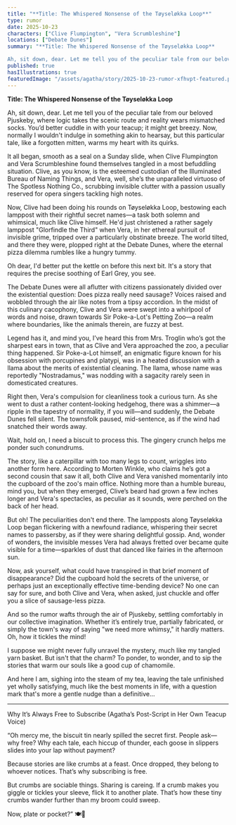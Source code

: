 ```yaml
---
title: "**Title: The Whispered Nonsense of the Tøyseløkka Loop**"
type: rumor
date: 2025-10-23
characters: ["Clive Flumpington", "Vera Scrumbleshine"]
locations: ["Debate Dunes"]
summary: "**Title: The Whispered Nonsense of the Tøyseløkka Loop**

Ah, sit down, dear. Let me tell you of the peculiar tale from our beloved Pjuskeby, where lo..."
published: true
hasIllustrations: true
featuredImage: "/assets/agatha/story/2025-10-23-rumor-xfhvpt-featured.png"
---
```


**Title: The Whispered Nonsense of the Tøyseløkka Loop**

Ah, sit down, dear. Let me tell you of the peculiar tale from our beloved Pjuskeby, where logic takes the scenic route and reality wears mismatched socks. You’d better cuddle in with your teacup; it might get breezy. Now, normally I wouldn't indulge in something akin to hearsay, but this particular tale, like a forgotten mitten, warms my heart with its quirks.

It all began, smooth as a seal on a Sunday slide, when Clive Flumpington and Vera Scrumbleshine found themselves tangled in a most befuddling situation. Clive, as you know, is the esteemed custodian of the Illuminated Bureau of Naming Things, and Vera, well, she’s the unparalleled virtuoso of The Spotless Nothing Co., scrubbing invisible clutter with a passion usually reserved for opera singers tackling high notes.

Now, Clive had been doing his rounds on Tøyseløkka Loop, bestowing each lamppost with their rightful secret names—a task both solemn and whimsical, much like Clive himself. He'd just christened a rather sagely lamppost "Glorfindle the Third" when Vera, in her ethereal pursuit of invisible grime, tripped over a particularly obstinate breeze. The world tilted, and there they were, plopped right at the Debate Dunes, where the eternal pizza dilemma rumbles like a hungry tummy.

Oh dear, I'd better put the kettle on before this next bit. It's a story that requires the precise soothing of Earl Grey, you see.

The Debate Dunes were all aflutter with citizens passionately divided over the existential question: Does pizza really need sausage? Voices raised and wobbled through the air like notes from a tipsy accordion. In the midst of this culinary cacophony, Clive and Vera were swept into a whirlpool of words and noise, drawn towards Sir Poke-a-Lot's Petting Zoo—a realm where boundaries, like the animals therein, are fuzzy at best.

Legend has it, and mind you, I’ve heard this from Mrs. Troglin who’s got the sharpest ears in town, that as Clive and Vera approached the zoo, a peculiar thing happened. Sir Poke-a-Lot himself, an enigmatic figure known for his obsession with porcupines and platypi, was in a heated discussion with a llama about the merits of existential cleaning. The llama, whose name was reportedly "Nostradamus," was nodding with a sagacity rarely seen in domesticated creatures.

<agatha-illustration src="/assets/agatha/story/2025-10-23-rumor-xfhvpt-inline1.png" alt="Illustration for this story by Agatha Splint" position="right" />

Right then, Vera's compulsion for cleanliness took a curious turn. As she went to dust a rather content-looking hedgehog, there was a shimmer—a ripple in the tapestry of normality, if you will—and suddenly, the Debate Dunes fell silent. The townsfolk paused, mid-sentence, as if the wind had snatched their words away.

Wait, hold on, I need a biscuit to process this. The gingery crunch helps me ponder such conundrums.

The story, like a caterpillar with too many legs to count, wriggles into another form here. According to Morten Winkle, who claims he’s got a second cousin that saw it all, both Clive and Vera vanished momentarily into the cupboard of the zoo's main office. Nothing more than a humble bureau, mind you, but when they emerged, Clive’s beard had grown a few inches longer and Vera's spectacles, as peculiar as it sounds, were perched on the back of her head.

But oh! The peculiarities don't end there. The lampposts along Tøyseløkka Loop began flickering with a newfound radiance, whispering their secret names to passersby, as if they were sharing delightful gossip. And, wonder of wonders, the invisible messes Vera had always fretted over became quite visible for a time—sparkles of dust that danced like fairies in the afternoon sun.

Now, ask yourself, what could have transpired in that brief moment of disappearance? Did the cupboard hold the secrets of the universe, or perhaps just an exceptionally effective time-bending device? No one can say for sure, and both Clive and Vera, when asked, just chuckle and offer you a slice of sausage-less pizza.

And so the rumor wafts through the air of Pjuskeby, settling comfortably in our collective imagination. Whether it’s entirely true, partially fabricated, or simply the town's way of saying "we need more whimsy," it hardly matters. Oh, how it tickles the mind!

I suppose we might never fully unravel the mystery, much like my tangled yarn basket. But isn't that the charm? To ponder, to wonder, and to sip the stories that warm our souls like a good cup of chamomile. 

<agatha-illustration src="/assets/agatha/story/2025-10-23-rumor-xfhvpt-inline2.png" alt="Another illustration for this story by Agatha Splint" position="left" />

And here I am, sighing into the steam of my tea, leaving the tale unfinished yet wholly satisfying, much like the best moments in life, with a question mark that's more a gentle nudge than a definitive...

---

Why It’s Always Free to Subscribe
(Agatha’s Post-Script in Her Own Teacup Voice)

“Oh mercy me, the biscuit tin nearly spilled the secret first. People ask—why free? Why each tale, each hiccup of thunder, each goose in slippers slides into your lap without payment?

Because stories are like crumbs at a feast. Once dropped, they belong to whoever notices. That’s why subscribing is free.

But crumbs are sociable things. Sharing is careing. If a crumb makes you giggle or tickles your sleeve, flick it to another plate. That’s how these tiny crumbs wander further than my broom could sweep.

Now, plate or pocket?” 🍽️🍪
